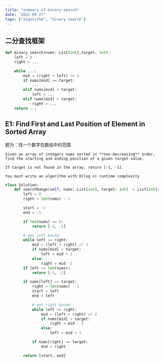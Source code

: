 ```yaml
---
title: "summary-of-binary-search"
date: "2022-09-27"
tags: ["algorithm", "binary search"]
---
```


## 二分查找框架

```python
def binary_search(nums: List[int],target: int):
    left = 0
    right = ...

    while ...:
        mid = (right + left) >> 1
        if nums[mid] == target:
            ...
        elif nums[mid] < target:
            left = ...
        elif nums[mid] > target:
            right = ...
    return ...
```



## E1: Find First and Last Position of Element in Sorted Array

题为：找一个数字在数组中的范围
```text
Given an array of integers nums sorted in **non-decreasing** order, find the starting and ending position of a given target value.

If target is not found in the array, return [-1, -1].

You must write an algorithm with O(log n) runtime complexity
```


```python
class Solution:
    def searchRange(self, nums: List[int], target: int) -> List[int]:
        left = 0
        right = len(nums) - 1

        start = -1
        end = -1

        if len(nums) == 0:
            return [-1, -1]

        # get left bound
        while left <= right:
            mid = (left + right) // 2
            if nums[mid] < target:
                left = mid + 1
            else:
                right = mid -1
        if left >= len(nums):
            return [-1, -1]

        if nums[left] == target:
            right = len(nums) - 1
            start = left
            end = left

            # get right bound
            while left <= right:
                mid = (left + right) // 2
                if nums[mid] > target:
                    right = mid - 1
                else:
                    left = mid + 1

            if nums[right] == target:
                end = right

        return [start, end]
```
